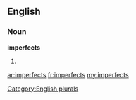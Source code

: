 ==English==

===Noun===
'''imperfects'''

# {{plural of|[[imperfect]]}}

[[Category:English plurals]]

[[ar:imperfects]]
[[fr:imperfects]]
[[my:imperfects]]